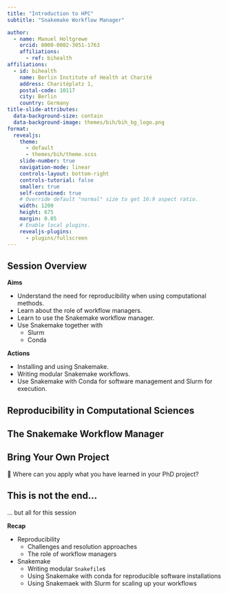 ```yaml
---
title: "Introduction to HPC"
subtitle: "Snakemake Workflow Manager"

author:
  - name: Manuel Holtgrewe
    orcid: 0000-0002-3051-1763
    affiliations:
      - ref: bihealth
affiliations:
  - id: bihealth
    name: Berlin Institute of Health at Charité
    address: Charitéplatz 1,
    postal-code: 10117
    city: Berlin
    country: Germany
title-slide-attributes:
  data-background-size: contain
  data-background-image: themes/bih/bih_bg_logo.png
format:
  revealjs:
    theme:
      - default
      - themes/bih/theme.scss
    slide-number: true
    navigation-mode: linear
    controls-layout: bottom-right
    controls-tutorial: false
    smaller: true
    self-contained: true
    # Override default "normal" size to get 16:9 aspect ratio.
    width: 1200
    height: 675
    margin: 0.05
    # Enable local plugins.
    revealjs-plugins:
      - plugins/fullscreen
---
```


## Session Overview

__Aims__

- Understand the need for reproducibility when using computational methods.
- Learn about the role of workflow managers.
- Learn to use the Snakemake workflow manager.
- Use Snakemake together with
  - Slurm
  - Conda

__Actions__

- Installing and using Snakemake.
- Writing modular Snakemake workflows.
- Use Snakemake with Conda for software management and Slurm for execution.

## Reproducibility in Computational Sciences {.inverse background-color="#70ADC1"}

## The Snakemake Workflow Manager {.inverse background-color="#70ADC1"}

## Bring Your Own Project {.inverse background-color="#70ADC1"}

🫵 Where can you apply what you have learned in your PhD project?

## This is not the end...

... but all for this session

__Recap__

- Reproducibility
  - Challenges and resolution approaches
  - The role of workflow managers
- Snakemake
  - Writing modular `Snakefile`s
  - Using Snakemake with conda for reproducible software installations
  - Using Snakemaek with Slurm for scaling up your workflows
